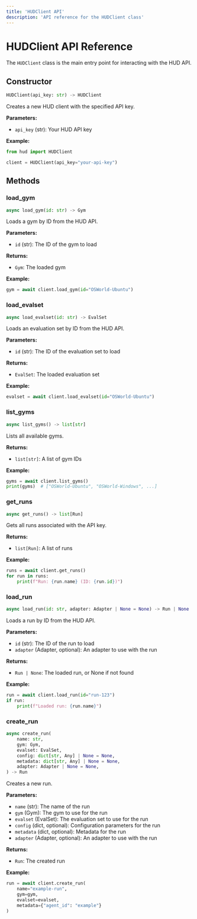 ```yaml
---
title: 'HUDClient API'
description: 'API reference for the HUDClient class'
---
```


# HUDClient API Reference

The `HUDClient` class is the main entry point for interacting with the HUD API.

## Constructor

```python
HUDClient(api_key: str) -> HUDClient
```

Creates a new HUD client with the specified API key.

**Parameters:**
- `api_key` (str): Your HUD API key

**Example:**
```python
from hud import HUDClient

client = HUDClient(api_key="your-api-key")
```

## Methods

### load_gym

```python
async load_gym(id: str) -> Gym
```

Loads a gym by ID from the HUD API.

**Parameters:**
- `id` (str): The ID of the gym to load

**Returns:**
- `Gym`: The loaded gym

**Example:**
```python
gym = await client.load_gym(id="OSWorld-Ubuntu")
```

### load_evalset

```python
async load_evalset(id: str) -> EvalSet
```

Loads an evaluation set by ID from the HUD API.

**Parameters:**
- `id` (str): The ID of the evaluation set to load

**Returns:**
- `EvalSet`: The loaded evaluation set

**Example:**
```python
evalset = await client.load_evalset(id="OSWorld-Ubuntu")
```

### list_gyms

```python
async list_gyms() -> list[str]
```

Lists all available gyms.

**Returns:**
- `list[str]`: A list of gym IDs

**Example:**
```python
gyms = await client.list_gyms()
print(gyms)  # ["OSWorld-Ubuntu", "OSWorld-Windows", ...]
```

### get_runs

```python
async get_runs() -> list[Run]
```

Gets all runs associated with the API key.

**Returns:**
- `list[Run]`: A list of runs

**Example:**
```python
runs = await client.get_runs()
for run in runs:
    print(f"Run: {run.name} (ID: {run.id})")
```

### load_run

```python
async load_run(id: str, adapter: Adapter | None = None) -> Run | None
```

Loads a run by ID from the HUD API.

**Parameters:**
- `id` (str): The ID of the run to load
- `adapter` (Adapter, optional): An adapter to use with the run

**Returns:**
- `Run | None`: The loaded run, or None if not found

**Example:**
```python
run = await client.load_run(id="run-123")
if run:
    print(f"Loaded run: {run.name}")
```

### create_run

```python
async create_run(
    name: str,
    gym: Gym,
    evalset: EvalSet,
    config: dict[str, Any] | None = None,
    metadata: dict[str, Any] | None = None,
    adapter: Adapter | None = None,
) -> Run
```

Creates a new run.

**Parameters:**
- `name` (str): The name of the run
- `gym` (Gym): The gym to use for the run
- `evalset` (EvalSet): The evaluation set to use for the run
- `config` (dict, optional): Configuration parameters for the run
- `metadata` (dict, optional): Metadata for the run
- `adapter` (Adapter, optional): An adapter to use with the run

**Returns:**
- `Run`: The created run

**Example:**
```python
run = await client.create_run(
    name="example-run",
    gym=gym,
    evalset=evalset,
    metadata={"agent_id": "example"}
)
``` 